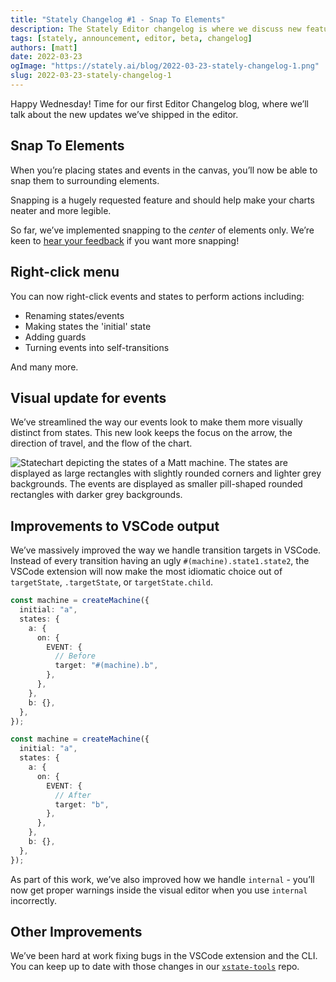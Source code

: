 ```yaml
---
title: "Stately Changelog #1 - Snap To Elements"
description: The Stately Editor changelog is where we discuss new features released to the Stately Editor beta.
tags: [stately, announcement, editor, beta, changelog]
authors: [matt]
date: 2022-03-23
ogImage: "https://stately.ai/blog/2022-03-23-stately-changelog-1.png"
slug: 2022-03-23-stately-changelog-1
---
```


Happy Wednesday! Time for our first Editor Changelog blog, where we’ll talk about the new updates we’ve shipped in the editor.

<!--truncate-->

## Snap To Elements

When you’re placing states and events in the canvas, you’ll now be able to snap them to surrounding elements.

Snapping is a hugely requested feature and should help make your charts neater and more legible.

So far, we’ve implemented snapping to the _center_ of elements only. We’re keen to [hear your feedback](https://github.com/statelyai/editor-feedback/issues) if you want more snapping!

## Right-click menu

You can now right-click events and states to perform actions including:

- Renaming states/events
- Making states the 'initial' state
- Adding guards
- Turning events into self-transitions

And many more.

## Visual update for events

We’ve streamlined the way our events look to make them more visually distinct from states. This new look keeps the focus on the arrow, the direction of travel, and the flow of the chart.

![Statechart depicting the states of a Matt machine. The states are displayed as large rectangles with slightly rounded corners and lighter grey backgrounds. The events are displayed as smaller pill-shaped rounded rectangles with darker grey backgrounds.](changelog-1-events.png)

## Improvements to VSCode output

We’ve massively improved the way we handle transition targets in VSCode. Instead of every transition having an ugly `#(machine).state1.state2`, the VSCode extension will now make the most idiomatic choice out of `targetState`, `.targetState`, or `targetState.child`.

```ts
const machine = createMachine({
  initial: "a",
  states: {
    a: {
      on: {
        EVENT: {
          // Before
          target: "#(machine).b",
        },
      },
    },
    b: {},
  },
});

const machine = createMachine({
  initial: "a",
  states: {
    a: {
      on: {
        EVENT: {
          // After
          target: "b",
        },
      },
    },
    b: {},
  },
});
```

As part of this work, we’ve also improved how we handle `internal` - you’ll now get proper warnings inside the visual editor when you use `internal` incorrectly.

## Other Improvements

We’ve been hard at work fixing bugs in the VSCode extension and the CLI. You can keep up to date with those changes in our [`xstate-tools`](https://github.com/statelyai/xstate-tools/releases) repo.
